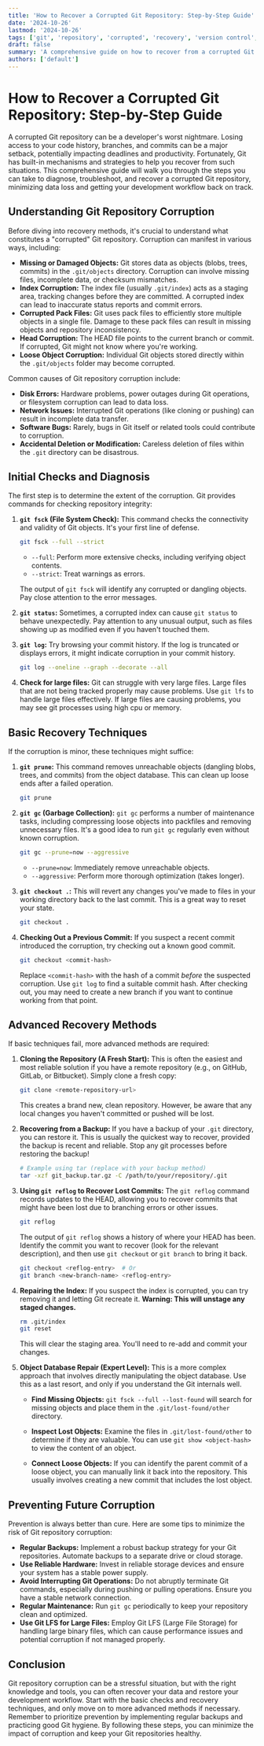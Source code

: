 ```yaml
---
title: 'How to Recover a Corrupted Git Repository: Step-by-Step Guide'
date: '2024-10-26'
lastmod: '2024-10-26'
tags: ['git', 'repository', 'corrupted', 'recovery', 'version control', 'git commands', 'troubleshooting']
draft: false
summary: 'A comprehensive guide on how to recover from a corrupted Git repository, covering various techniques from basic checks to advanced recovery methods, ensuring minimal data loss and getting your development back on track.'
authors: ['default']
---
```


# How to Recover a Corrupted Git Repository: Step-by-Step Guide

A corrupted Git repository can be a developer's worst nightmare. Losing access to your code history, branches, and commits can be a major setback, potentially impacting deadlines and productivity.  Fortunately, Git has built-in mechanisms and strategies to help you recover from such situations. This comprehensive guide will walk you through the steps you can take to diagnose, troubleshoot, and recover a corrupted Git repository, minimizing data loss and getting your development workflow back on track.

## Understanding Git Repository Corruption

Before diving into recovery methods, it's crucial to understand what constitutes a "corrupted" Git repository. Corruption can manifest in various ways, including:

*   **Missing or Damaged Objects:** Git stores data as objects (blobs, trees, commits) in the `.git/objects` directory. Corruption can involve missing files, incomplete data, or checksum mismatches.
*   **Index Corruption:** The index file (usually `.git/index`) acts as a staging area, tracking changes before they are committed.  A corrupted index can lead to inaccurate status reports and commit errors.
*   **Corrupted Pack Files:** Git uses pack files to efficiently store multiple objects in a single file.  Damage to these pack files can result in missing objects and repository inconsistency.
*   **Head Corruption:** The HEAD file points to the current branch or commit. If corrupted, Git might not know where you're working.
*   **Loose Object Corruption:** Individual Git objects stored directly within the `.git/objects` folder may become corrupted.

Common causes of Git repository corruption include:

*   **Disk Errors:** Hardware problems, power outages during Git operations, or filesystem corruption can lead to data loss.
*   **Network Issues:** Interrupted Git operations (like cloning or pushing) can result in incomplete data transfer.
*   **Software Bugs:** Rarely, bugs in Git itself or related tools could contribute to corruption.
*   **Accidental Deletion or Modification:**  Careless deletion of files within the `.git` directory can be disastrous.

## Initial Checks and Diagnosis

The first step is to determine the extent of the corruption.  Git provides commands for checking repository integrity:

1.  **`git fsck` (File System Check):** This command checks the connectivity and validity of Git objects. It's your first line of defense.

    ```bash
    git fsck --full --strict
    ```

    *   `--full`: Perform more extensive checks, including verifying object contents.
    *   `--strict`: Treat warnings as errors.

    The output of `git fsck` will identify any corrupted or dangling objects.  Pay close attention to the error messages.

2.  **`git status`:** Sometimes, a corrupted index can cause `git status` to behave unexpectedly. Pay attention to any unusual output, such as files showing up as modified even if you haven't touched them.

3.  **`git log`:**  Try browsing your commit history. If the log is truncated or displays errors, it might indicate corruption in your commit history.

    ```bash
    git log --oneline --graph --decorate --all
    ```

4.  **Check for large files:**  Git can struggle with very large files. Large files that are not being tracked properly may cause problems.  Use `git lfs` to handle large files effectively.  If large files are causing problems, you may see git processes using high cpu or memory.

## Basic Recovery Techniques

If the corruption is minor, these techniques might suffice:

1.  **`git prune`:** This command removes unreachable objects (dangling blobs, trees, and commits) from the object database. This can clean up loose ends after a failed operation.

    ```bash
    git prune
    ```

2.  **`git gc` (Garbage Collection):**  `git gc` performs a number of maintenance tasks, including compressing loose objects into packfiles and removing unnecessary files.  It's a good idea to run `git gc` regularly even without known corruption.

    ```bash
    git gc --prune=now --aggressive
    ```

    *   `--prune=now`: Immediately remove unreachable objects.
    *   `--aggressive`: Perform more thorough optimization (takes longer).

3.  **`git checkout .`:** This will revert any changes you've made to files in your working directory back to the last commit.  This is a great way to reset your state.

    ```bash
    git checkout .
    ```

4.  **Checking Out a Previous Commit:**  If you suspect a recent commit introduced the corruption, try checking out a known good commit.

    ```bash
    git checkout <commit-hash>
    ```

    Replace `<commit-hash>` with the hash of a commit *before* the suspected corruption.  Use `git log` to find a suitable commit hash.  After checking out, you may need to create a new branch if you want to continue working from that point.

## Advanced Recovery Methods

If basic techniques fail, more advanced methods are required:

1.  **Cloning the Repository (A Fresh Start):** This is often the easiest and most reliable solution if you have a remote repository (e.g., on GitHub, GitLab, or Bitbucket).  Simply clone a fresh copy:

    ```bash
    git clone <remote-repository-url>
    ```

    This creates a brand new, clean repository. However, be aware that any local changes you haven't committed or pushed will be lost.

2.  **Recovering from a Backup:** If you have a backup of your `.git` directory, you can restore it. This is usually the quickest way to recover, provided the backup is recent and reliable.  Stop any git processes before restoring the backup!

    ```bash
    # Example using tar (replace with your backup method)
    tar -xzf git_backup.tar.gz -C /path/to/your/repository/.git
    ```

3.  **Using `git reflog` to Recover Lost Commits:** The `git reflog` command records updates to the HEAD, allowing you to recover commits that might have been lost due to branching errors or other issues.

    ```bash
    git reflog
    ```

    The output of `git reflog` shows a history of where your HEAD has been.  Identify the commit you want to recover (look for the relevant description), and then use `git checkout` or `git branch` to bring it back.

    ```bash
    git checkout <reflog-entry>  # Or
    git branch <new-branch-name> <reflog-entry>
    ```

4.  **Repairing the Index:**  If you suspect the index is corrupted, you can try removing it and letting Git recreate it. **Warning: This will unstage any staged changes.**

    ```bash
    rm .git/index
    git reset
    ```

    This will clear the staging area. You'll need to re-add and commit your changes.

5.  **Object Database Repair (Expert Level):**  This is a more complex approach that involves directly manipulating the object database.  Use this as a last resort, and only if you understand the Git internals well.

    *   **Find Missing Objects:** `git fsck --full --lost-found` will search for missing objects and place them in the `.git/lost-found/other` directory.

    *   **Inspect Lost Objects:** Examine the files in `.git/lost-found/other` to determine if they are valuable.  You can use `git show <object-hash>` to view the content of an object.

    *   **Connect Loose Objects:** If you can identify the parent commit of a loose object, you can manually link it back into the repository.  This usually involves creating a new commit that includes the lost object.

## Preventing Future Corruption

Prevention is always better than cure.  Here are some tips to minimize the risk of Git repository corruption:

*   **Regular Backups:**  Implement a robust backup strategy for your Git repositories. Automate backups to a separate drive or cloud storage.
*   **Use Reliable Hardware:** Invest in reliable storage devices and ensure your system has a stable power supply.
*   **Avoid Interrupting Git Operations:**  Do not abruptly terminate Git commands, especially during pushing or pulling operations.  Ensure you have a stable network connection.
*   **Regular Maintenance:**  Run `git gc` periodically to keep your repository clean and optimized.
*   **Use Git LFS for Large Files:**  Employ Git LFS (Large File Storage) for handling large binary files, which can cause performance issues and potential corruption if not managed properly.

## Conclusion

Git repository corruption can be a stressful situation, but with the right knowledge and tools, you can often recover your data and restore your development workflow.  Start with the basic checks and recovery techniques, and only move on to more advanced methods if necessary.  Remember to prioritize prevention by implementing regular backups and practicing good Git hygiene.  By following these steps, you can minimize the impact of corruption and keep your Git repositories healthy.